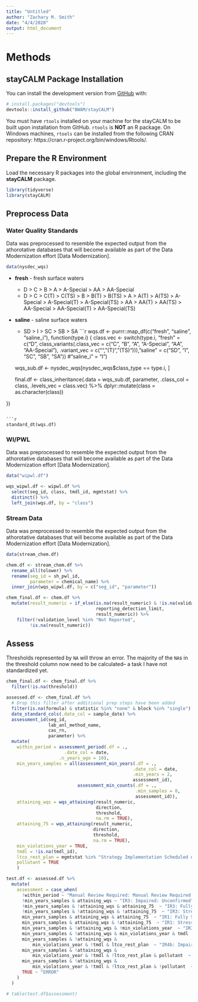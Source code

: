 ```yaml
---
title: "Untitled"
author: "Zachary M. Smith"
date: "4/4/2020"
output: html_document
---
```


# Methods

## stayCALM Package Installation

You can install the development version from [GitHub](https://github.com/) with:

```r
# install.packages("devtools")
devtools::install_github("BWAM/stayCALM")
```

You must have `rtools` installed on your machine for the stayCALM to be built upon installation from GitHub. `rtools` is __NOT__ an R package. On Windows machines, `rtools` can be installed from the following CRAN repository: https://cran.r-project.org/bin/windows/Rtools/.


## Prepare the R Environment

Load the necessary R packages into the global environment, including the __stayCALM__ package.
```r
library(tidyverse)
library(stayCALM)
```

## Preprocess Data

### Water Quality Standards

Data was preprocessed to resemble the expected output from the athorotative databases that will become available as part of the Data Modernization effort [Data Modernization].
```r
data(nysdec_wqs)
```

- __fresh__ - fresh surface waters
    + D > C > B > A > A-Special > AA > AA-Special
    + D > C > C(T) > C(TS) > B > B(T) > B(TS) > A > A(T) > A(TS) > A-Special  > A-Special(T) > A-Special(TS) > AA > AA(T) > AA(TS) > AA-Special > AA-Special(T) > AA-Special(TS)
- __saline__ - saline surface waters
    + SD > I > SC > SB > SA
```r
wqs.df <- purrr::map_df(c("fresh", "saline", "saline_i"), function(type.i) {
  class.vec <- switch(type.i,
                      "fresh" = c("D", class_variants(.class_vec = c("C", "B",
                                                                     "A", "A-Special",
                                                                     "AA", "AA-Special"),
                                                      .variant_vec = c("", "(T)", "(TS)"))),
                      "saline" = c("SD", "I", "SC", "SB", "SA"))
                      #"saline_i" = "I")
  
  wqs_sub.df <- nysdec_wqs[nysdec_wqs$class_type == type.i, ]
  
  
  final.df <- class_inheritance(.data = wqs_sub.df,
                                parameter,
                                .class_col = class,
                                .levels_vec = class.vec) %>% 
    dplyr::mutate(class = as.character(class))
    
})
```

```r
standard_dt(wqs.df)
```

### WI/PWL

Data was preprocessed to resemble the expected output from the athorotative databases that will become available as part of the Data Modernization effort [Data Modernization].
```r
data("wipwl.df")
```

```r
wqs_wipwl.df <- wipwl.df %>%
  select(seg_id, class, tmdl_id, mgmtstat) %>% 
  distinct() %>%
  left_join(wqs.df, by = "class")
```

### Stream Data

Data was preprocessed to resemble the expected output from the athorotative databases that will become available as part of the Data Modernization effort [Data Modernization].
```r
data(stream_chem.df) 
```


```r
chem.df <- stream_chem.df %>% 
  rename_all(tolower) %>% 
  rename(seg_id = sh_pwl_id,
         parameter = chemical_name) %>% 
  inner_join(wqs_wipwl.df, by = c("seg_id", "parameter"))
```


```r
chem_final.df <- chem.df %>% 
  mutate(result_numeric = if_else(is.na(result_numeric) & !is.na(validation_level),
                                  reporting_detection_limit,
                                  result_numeric)) %>% 
    filter(!validation_level %in% "Not Reported",
         !is.na(result_numeric))
```

## Assess

Thresholds represented by `NA` will throw an error. The majority of the `NA`s in the threshold column now need to be calculated-- a task I have not standardized yet.
```r
chem_final.df <- chem_final.df %>%
  filter(!is.na(threshold))
```

```r
assessed.df <- chem_final.df %>%
  # Drop this filter after additional prep steps have been added
  filter(is.na(formula) & statistic %in% "none" & block %in% "single") %>% 
  date_standard_cols(.date_col = sample_date) %>% 
  assessment_id(seg_id,
                lab_anl_method_name,
                cas_rn,
                parameter) %>%
  mutate(
    within_period = assessment_period(.df = .,
                      .date_col = date,
                    .n_years_ago = 10),
    min_years_samples = all(assessment_min_years(.df = .,
                                                .date_col = date,
                                                .min_years = 2,
                                                assessment_id),
                           assessment_min_counts(.df = ., 
                                                 .min_samples = 8,
                                                 assessment_id)),
    attaining_wqs = wqs_attaining(result_numeric,
                                  direction,
                                  threshold,
                                  na.rm = TRUE),
    attaining_75 = wqs_attaining(result_numeric,
                                 direction,
                                 threshold,
                                 na.rm = TRUE),
    min_violations_year = TRUE,
    tmdl = !is.na(tmdl_id),
    ltco_rest_plan = mgmtstat %in% "Strategy Implementation Scheduled or Underway",
    pollutant = TRUE 
    )
```



```r
test.df <- assessed.df %>% 
  mutate(
    assessment = case_when(
      !within_period ~ "Manual Review Required: Manual Review Required: Manual Review Required",
      !min_years_samples & attaining_wqs ~ "IR3: Impaired: Unconfirmed",
      !min_years_samples & !attaining_wqs & attaining_75  ~ "IR3: Fully Supported: Unconfirmed",
      !min_years_samples & !attaining_wqs & !attaining_75  ~ "IR3: Stressed: Unconfirmed",
      min_years_samples & attaining_wqs & attaining_75  ~ "IR1: Fully Supported: Confirmed",
      min_years_samples & attaining_wqs & !attaining_75  ~ "IR1: Stressed: Confirmed",
      min_years_samples & !attaining_wqs & !min_violations_year  ~ "IR3: Impaired: Unconfirmed",
      min_years_samples & !attaining_wqs & min_violations_year & tmdl  ~ "IR4a: Impaired: Confirmed",
      min_years_samples & !attaining_wqs &
          min_violations_year & !tmdl & ltco_rest_plan  ~ "IR4b: Impaired: Unconfirmed",
      min_years_samples & !attaining_wqs &
          min_violations_year & !tmdl & !ltco_rest_plan & pollutant  ~ "IR4c: Impaired: Confirmed",
      min_years_samples & !attaining_wqs &
          min_violations_year & !tmdl & !ltco_rest_plan & !pollutant  ~ "IR5: Impaired: Confirmed",
      TRUE ~ "ERROR"
    )
  )

# table(test.df$assessment)
```